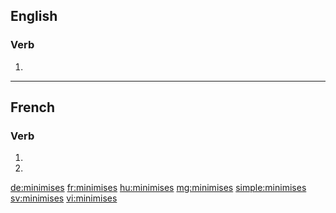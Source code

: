 {{also|minimisés}}
==English==

===Verb===
{{head|en|verb form}}

# {{en-third-person singular of|minimise}}

----

==French==

===Verb===
{{fr-verb-form}}

# {{inflection of|minimiser||2|s|pres|indc|lang=fr}}
# {{inflection of|minimiser||2|s|pres|subj|lang=fr}}

[[de:minimises]]
[[fr:minimises]]
[[hu:minimises]]
[[mg:minimises]]
[[simple:minimises]]
[[sv:minimises]]
[[vi:minimises]]